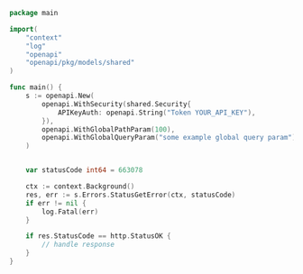```go showLineNumbers copy filename="Status Get Error usage example"
package main

import(
	"context"
	"log"
	"openapi"
	"openapi/pkg/models/shared"
)

func main() {
    s := openapi.New(
        openapi.WithSecurity(shared.Security{
            APIKeyAuth: openapi.String("Token YOUR_API_KEY"),
        }),
        openapi.WithGlobalPathParam(100),
        openapi.WithGlobalQueryParam("some example global query param"),
    )


    var statusCode int64 = 663078

    ctx := context.Background()
    res, err := s.Errors.StatusGetError(ctx, statusCode)
    if err != nil {
        log.Fatal(err)
    }

    if res.StatusCode == http.StatusOK {
        // handle response
    }
}
```
